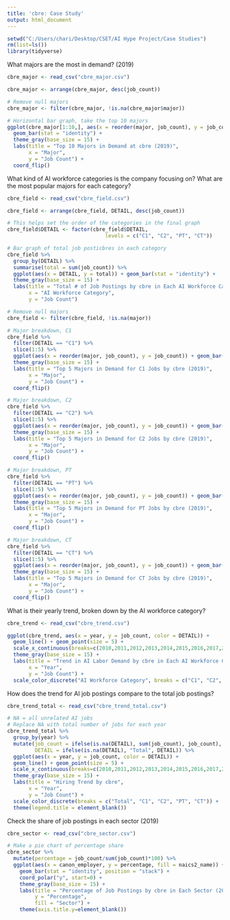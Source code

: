 ---
title: 'cbre: Case Study'
output: html_document
---

```{r setup}
setwd("C:/Users/chari/Desktop/CSET/AI Hype Project/Case Studies")
rm(list=ls())
library(tidyverse)
```


What majors are the most in demand? (2019)
```{r}
cbre_major <- read_csv("cbre_major.csv")

cbre_major <- arrange(cbre_major, desc(job_count))

# Remove null majors
cbre_major <- filter(cbre_major, !is.na(cbre_major$major))

# Horizontal bar graph, take the top 10 majors
ggplot(cbre_major[1:10,], aes(x = reorder(major, job_count), y = job_count)) + 
  geom_bar(stat = "identity") + 
  theme_gray(base_size = 15) +
  labs(title = "Top 10 Majors in Demand at cbre (2019)",
       x = "Major",
       y = "Job Count") +
  coord_flip()
```


What kind of AI workforce categories is the company focusing on? What are the most popular majors for each category?
```{r}
cbre_field <- read_csv("cbre_field.csv")

cbre_field <- arrange(cbre_field, DETAIL, desc(job_count))

# This helps set the order of the categories in the final graph
cbre_field$DETAIL <- factor(cbre_field$DETAIL,
                                levels = c("C1", "C2", "PT", "CT"))

# Bar graph of total job posticbres in each category
cbre_field %>%
  group_by(DETAIL) %>%
  summarise(total = sum(job_count)) %>%
  ggplot(aes(x = DETAIL, y = total)) + geom_bar(stat = "identity") +
  theme_gray(base_size = 15) +
  labs(title = "Total # of Job Postings by cbre in Each AI Workforce Category (2019)",
       x = "AI Workforce Category",
       y = "Job Count")

# Remove null majors
cbre_field <- filter(cbre_field, !is.na(major))

# Major breakdown, C1
cbre_field %>%
  filter(DETAIL == "C1") %>%
  slice(1:5) %>%
  ggplot(aes(x = reorder(major, job_count), y = job_count)) + geom_bar(stat = "identity") +
  theme_gray(base_size = 15) +
  labs(title = "Top 5 Majors in Demand for C1 Jobs by cbre (2019)",
       x = "Major",
       y = "Job Count") +
  coord_flip()

# Major breakdown, C2
cbre_field %>%
  filter(DETAIL == "C2") %>%
  slice(1:5) %>%
  ggplot(aes(x = reorder(major, job_count), y = job_count)) + geom_bar(stat = "identity") +
  theme_gray(base_size = 15) +
  labs(title = "Top 5 Majors in Demand for C2 Jobs by cbre (2019)",
       x = "Major",
       y = "Job Count") +
  coord_flip()

# Major breakdown, PT
cbre_field %>%
  filter(DETAIL == "PT") %>%
  slice(1:5) %>%
  ggplot(aes(x = reorder(major, job_count), y = job_count)) + geom_bar(stat = "identity") +
  theme_gray(base_size = 15) +
  labs(title = "Top 5 Majors in Demand for PT Jobs by cbre (2019)",
       x = "Major",
       y = "Job Count") +
  coord_flip()

# Major breakdown, CT
cbre_field %>%
  filter(DETAIL == "CT") %>%
  slice(1:5) %>%
  ggplot(aes(x = reorder(major, job_count), y = job_count)) + geom_bar(stat = "identity") +
  theme_gray(base_size = 15) +
  labs(title = "Top 5 Majors in Demand for CT Jobs by cbre (2019)",
       x = "Major",
       y = "Job Count") +
  coord_flip()
```


What is their yearly trend, broken down by the AI workforce category?
```{r}
cbre_trend <- read_csv("cbre_trend.csv")

ggplot(cbre_trend, aes(x = year, y = job_count, color = DETAIL)) +
  geom_line() + geom_point(size = 5) +
  scale_x_continuous(breaks=c(2010,2011,2012,2013,2014,2015,2016,2017,2018,2019,2020)) +
  theme_gray(base_size = 15) +
  labs(title = "Trend in AI Labor Demand by cbre in Each AI Workforce Category",
       x = "Year",
       y = "Job Count") +
  scale_color_discrete("AI Workforce Category", breaks = c("C1", "C2", "PT", "CT"))
```


How does the trend for AI job postings compare to the total job postings?
```{r}
cbre_trend_total <- read_csv("cbre_trend_total.csv")

# NA = all unrelated AI jobs
# Replace NA with total number of jobs for each year
cbre_trend_total %>%
  group_by(year) %>%
  mutate(job_count = ifelse(is.na(DETAIL), sum(job_count), job_count),
         DETAIL = ifelse(is.na(DETAIL), "Total", DETAIL)) %>%
  ggplot(aes(x = year, y = job_count, color = DETAIL)) +
  geom_line() + geom_point(size = 5) +
  scale_x_continuous(breaks=c(2010,2011,2012,2013,2014,2015,2016,2017,2018,2019,2020)) +
  theme_gray(base_size = 15) +
  labs(title = "Hiring Trend by cbre",
       x = "Year",
       y = "Job Count") +
  scale_color_discrete(breaks = c("Total", "C1", "C2", "PT", "CT")) +
  theme(legend.title = element_blank())
```


Check the share of job postings in each sector (2019)
```{r}
cbre_sector <- read_csv("cbre_sector.csv")

# Make a pie chart of percentage share
cbre_sector %>%
  mutate(percentage = job_count/sum(job_count)*100) %>%
  ggplot(aes(x = canon_employer, y = percentage, fill = naics2_name)) +
    geom_bar(stat = "identity", position = "stack") +
    coord_polar("y", start=0) +
    theme_gray(base_size = 15) +
    labs(title = "Percentage of Job Postings by cbre in Each Sector (2019)",
         y = "Percentage",
         fill = "Sector") +
    theme(axis.title.y=element_blank())
  
```